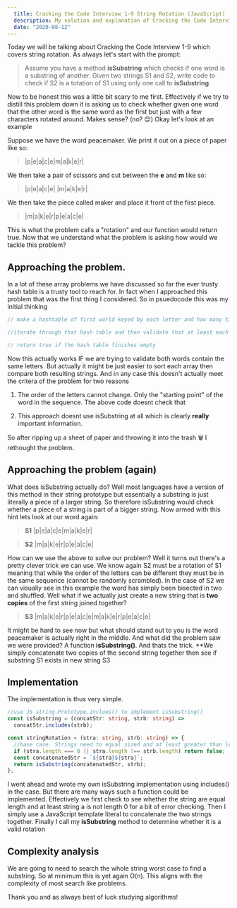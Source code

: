 ```yaml
---
  title: Cracking the Code Interview 1-9 String Rotation (JavaScript)
  description: My solution and explanation of Cracking the Code Interview 1-9 String Rotation. (JavaScript)
  date: "2020-08-12"
---
```


Today we will be talking about Cracking the Code Interview 1-9 which covers string rotation. As always let's start with the prompt:

> Assume you have a method **isSubstring** which checks if one word
> is a substring of another. Given two strings S1 and S2, write
> code to check if S2 is a totation of S1 using only one call to
> **isSubstring**.

Now to be honest this was a little bit scary to me first. Effectively if we try to distill this problem down it is asking us to check whether given one word that the other word is the same word as the first but just with a few characters rotated around. Makes sense? (no? 😊) Okay let's look at an example

Suppose we have the word peacemaker. We print it out on a piece of paper like so:

> |p|e|a|c|e|m|a|k|e|r|

We then take a pair of scissors and cut between the **e** and **m** like so:

> |p|e|a|c|e| |m|a|k|e|r|

We then take the piece called maker and place it front of the first piece.

> |m|a|k|e|r|p|e|a|c|e|

This is what the problem calls a "rotation" and our function would return true. Now that we understand what the problem is asking how would we tackle this problem?

## Approaching the problem.

In a lot of these array problems we have discussed so far the ever trusty hash table is a trusty tool to reach for. In fact when I approached this problem that was the first thing I considered. So in psuedocode this was my initial thinking

```ts
// make a hashtable of first world keyed by each letter and how many times it appears

//iterate through that hash table and then validate that at least each letter exists in the first string.

// return true if the hash table finishes empty
```

Now this actually works IF we are trying to validate both words contain the same letters. But actually it might be just easier to sort each array then compare both resulting strings. And in any case this doesn't actually meet the critera of the problem for two reasons

1. The order of the letters cannot change. Only the "starting point" of the word in the sequence. The above code doesnt check that

2. This approach doesnt use isSubstring at all which is clearly **really** important information.

So after ripping up a sheet of paper and throwing it into the trash 🗑️ I rethought the problem.

## Approaching the problem (again)

What does isSubstring actually do? Well most languages have a version of this method in their string prototype but essentially a substring is just literally a piece of a larger string. So therefore isSubstring would check whether a piece of a string is part of a bigger string. Now armed with this hint lets look at our word again:

> **S1**
> |p|e|a|c|e|m|a|k|e|r|

> **S2**
> |m|a|k|e|r|p|e|a|c|e|

How can we use the above to solve our problem? Well it turns out there's a pretty clever trick we can use. We know again S2 must be a rotation of S1 meaning that while the order of the letters can be different they must be in the same sequence (cannot be randomly scrambled). In the case of S2 we can visually see in this example the word has simply been bisected in two and shuffled. Well what if we actually just create a new string that is **two copies** of the first string joined together?

> **S3**
> |m|a|k|e|r|p|e|a|c|e|m|a|k|e|r|p|e|a|c|e|

It might be hard to see now but what should stand out to you is the word peacemaker is actually right in the middle. And what did the problem saw we were provided? A function **isSubstring()**. And thats the trick. \*\*We simply concatenate two copies of the second string together then see if substring S1 exists in new string S3

## Implementation

The implementation is thus very simple.

```ts
//use JS string.Prototype.inclues() to implement isSubstring()
const isSubstring = (concatStr: string, strb: string) =>
  concatStr.includes(strb);

const stringRotation = (stra: string, strb: string) => {
  //base case. Strings need to equal sized and at least greater than length 0
  if (stra.length === 0 || stra.length !== strb.length) return false;
  const concatenatedStr = `${stra}${stra}`;
  return isSubstring(concatenatedStr, strb);
};
```

I went ahead and wrote my own isSubstring implementation using includes() in the case. But there are many ways such a function could be implemented. Effectively we first check to see whether the string are equal length and at least string a is not length 0 for a bit of error checking. Then I simply use a JavaScript template literal to concatenate the two strings together. Finally I call my **isSubstring** method to determine whether it is a valid rotation

## Complexity analysis

We are going to need to search the whole string worst case to find a substring. So at minimum this is yet again O(n). This aligns with the complexity of most search like problems.

Thank you and as always best of luck studying algorithms!
